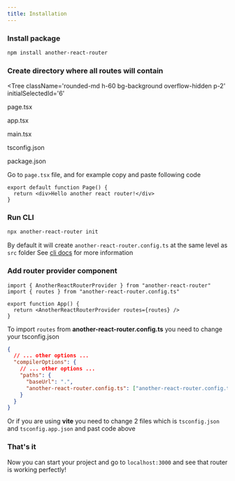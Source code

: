 ```yaml
---
title: Installation
---
```


### Install package

```bash
npm install another-react-router
```

### Create directory where all routes will contain

<Tree
  className='rounded-md h-60 bg-background overflow-hidden p-2'
  initialSelectedId='6'
>
  <Folder element='src' value='1'>
    <Folder value='2' element='routes'>
      <File value='6'>
        <p> page.tsx </p>
      </File>
    </Folder>
    <Folder value='3' element='components' />
    <File value='4'>
      <p> app.tsx </p>
    </File>
    <File value='5'>
      <p> main.tsx </p>
    </File>
  </Folder>
  <File value='7'>
    <p> tsconfig.json </p>
  </File>
  <File value='8'>
    <p> package.json </p>
  </File>
  <CollapseButton />
</Tree>

Go to `page.tsx` file, and for example copy and paste following code

```tsx
export default function Page() {
  return <div>Hello another react router!</div>
}
```

### Run CLI

```bash
npx another-react-router init
```

By default it will create `another-react-router.config.ts` at the same level as `src` folder
See [cli docs](/docs/cli) for more information

### Add router provider component

```tsx
import { AnotherReactRouterProvider } from "another-react-router"
import { routes } from "another-react-router.config.ts"

export function App() {
  return <AnotherReactRouterProvider routes={routes} />
}
```

To import `routes` from **another-react-router.config.ts** you need to change your tsconfig.json

```json
{
  // ... other options ...
  "compilerOptions": {
    // ... other options ...
    "paths": {
      "baseUrl": ".",
      "another-react-router.config.ts": ["another-react-router.config.ts"]
    }
  }
}
```

Or if you are using **vite** you need to change 2 files which is `tsconfig.json` and `tsconfig.app.json` and past code above

### That's it

Now you can start your project and go to `localhost:3000` and see that router is working perfectly!
